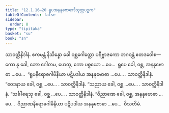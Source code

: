 ```yaml
---
title: "12.1.16–20 ရူပအနနုဗောဓာဒိသုတ္တပဉ္စက"
tableOfContents: false
sidebar:
  order: 8
type: "tipitaka"
basket: "su"
book: "sn"
---
```



<DynamicBreadcrumb />

<Division number="622–626" book="sn" e="ch" v="18" p="375">

<Paragraph number="1254" book="sn">
သာဝတ္ထိနိဒါနံ. ဧကမန္တံ နိသိန္နော ခေါ ဝစ္ဆဂေါတ္တော ပရိဗ္ဗာဇကော ဘဂဝန္တံ ဧတဒဝေါစ—  ကော နု ခေါ, ဘော ဂေါတမ, ဟေတု, ကော ပစ္စယော …ပေ…  ရူပေ ခေါ, ဝစ္ဆ, အနနုဗောဓာ …ပေ…  “ရူပနိရောဓဂါမိနိယာ ပဋိပဒါယ အနနုဗောဓာ …ပေ… .
</Paragraph>

<Paragraph number="1255" book="sn">
သာဝတ္ထိနိဒါနံ. “ဝေဒနာယ ခေါ, ဝစ္ဆ …ပေ… .
</Paragraph>

<Paragraph number="1256" book="sn">
သာဝတ္ထိနိဒါနံ. “သညာယ ခေါ, ဝစ္ဆ …ပေ… .
</Paragraph>

<Paragraph number="1257" book="sn">
သာဝတ္ထိနိဒါနံ. “သင်္ခါရေသု ခေါ, ဝစ္ဆ …ပေ… .
</Paragraph>

<Paragraph number="1258" book="sn">
သာဝတ္ထိနိဒါနံ. “ဝိညာဏေ ခေါ, ဝစ္ဆ, အနနုဗောဓာ …ပေ…  ဝိညာဏနိရောဓဂါမိနိယာ ပဋိပဒါယ အနနုဗောဓာ …ပေ…  ဝီသတိမံ.
</Paragraph>
</Division>